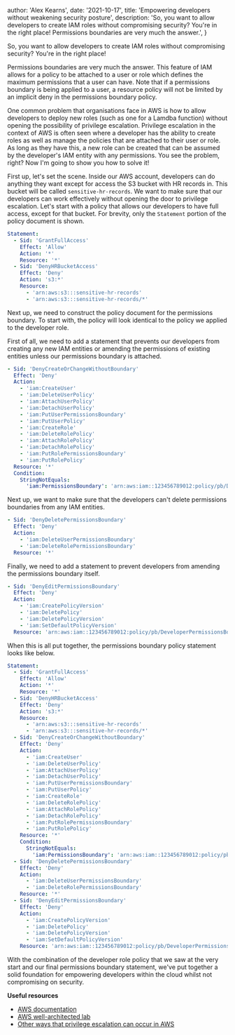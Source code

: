 
  author: 'Alex Kearns',
  date: '2021-10-17',
  title: 'Empowering developers without weakening security posture',
  description: 'So, you want to allow developers to create IAM roles without compromising security? You\'re in the right place! Permissions boundaries are very much the answer.',
}


So, you want to allow developers to create IAM roles without compromising security? You're in the right place!

Permissions boundaries are very much the answer. This feature of IAM allows for a policy to be attached to a user or role which defines the maximum permissions that a user can have. Note that if a permissions boundary is being applied to a user, a resource policy will not be limited by an implicit deny in the permissions boundary policy.

One common problem that organisations face in AWS is how to allow developers to deploy new roles (such as one for a Lamdba function) without opening the possibility of privilege escalation. Privilege escalation in the context of AWS is often seen where a developer has the ability to create roles as well as manage the policies that are attached to their user or role. As long as they have this, a new role can be created that can be assumed by the developer's IAM entity with any permissions. You see the problem, right? Now I'm going to show you how to solve it!

First up, let's set the scene. Inside our AWS account, developers can do anything they want except for access the S3 bucket with HR records in. This bucket will be called `sensitive-hr-records`. We want to make sure that our developers can work effectively without opening the door to privilege escalation. Let's start with a policy that allows our developers to have full access, except for that bucket. For brevity, only the `Statement` portion of the policy document is shown.

```yml
Statement:
  - Sid: 'GrantFullAccess'
    Effect: 'Allow'
    Action: '*'
    Resource: '*'
  - Sid: 'DenyHRBucketAccess'
    Effect: 'Deny'
    Action: 's3:*'
    Resource:
      - 'arn:aws:s3:::sensitive-hr-records'
      - 'arn:aws:s3:::sensitive-hr-records/*'
```

Next up, we need to construct the policy document for the permissions boundary. To start with, the policy will look identical to the policy we applied to the developer role. 

First of all, we need to add a statement that prevents our developers from creating any new IAM entities or amending the permissions of existing entities unless our permissions boundary is attached.

```yml
- Sid: 'DenyCreateOrChangeWithoutBoundary'
  Effect: 'Deny'
  Action:
    - 'iam:CreateUser'
    - 'iam:DeleteUserPolicy'
    - 'iam:AttachUserPolicy'
    - 'iam:DetachUserPolicy'
    - 'iam:PutUserPermissionsBoundary'
    - 'iam:PutUserPolicy'
    - 'iam:CreateRole'
    - 'iam:DeleteRolePolicy'
    - 'iam:AttachRolePolicy'
    - 'iam:DetachRolePolicy'
    - 'iam:PutRolePermissionsBoundary'
    - 'iam:PutRolePolicy'
  Resource: '*'
  Condition:
    StringNotEquals:
      'iam:PermissionsBoundary': 'arn:aws:iam::123456789012:policy/pb/DeveloperPermissionsBoundary'
```

Next up, we want to make sure that the developers can't delete permissions boundaries from any IAM entities.

```yml
- Sid: 'DenyDeletePermissionsBoundary'
  Effect: 'Deny'
  Action:
    - 'iam:DeleteUserPermissionsBoundary'
    - 'iam:DeleteRolePermissionsBoundary'
  Resource: '*'
```

Finally, we need to add a statement to prevent developers from amending the permissions boundary itself.

```yml
- Sid: 'DenyEditPermissionsBoundary'
  Effect: 'Deny'
  Action:
    - 'iam:CreatePolicyVersion'
    - 'iam:DeletePolicy'
    - 'iam:DeletePolicyVersion'
    - 'iam:SetDefaultPolicyVersion'
  Resource: 'arn:aws:iam::123456789012:policy/pb/DeveloperPermissionsBoundary'
```

When this is all put together, the permissions boundary policy statement looks like below.

```yml
Statement:
  - Sid: 'GrantFullAccess'
    Effect: 'Allow'
    Action: '*'
    Resource: '*'
  - Sid: 'DenyHRBucketAccess'
    Effect: 'Deny'
    Action: 's3:*'
    Resource:
      - 'arn:aws:s3:::sensitive-hr-records'
      - 'arn:aws:s3:::sensitive-hr-records/*'
  - Sid: 'DenyCreateOrChangeWithoutBoundary'
    Effect: 'Deny'
    Action:
      - 'iam:CreateUser'
      - 'iam:DeleteUserPolicy'
      - 'iam:AttachUserPolicy'
      - 'iam:DetachUserPolicy'
      - 'iam:PutUserPermissionsBoundary'
      - 'iam:PutUserPolicy'
      - 'iam:CreateRole'
      - 'iam:DeleteRolePolicy'
      - 'iam:AttachRolePolicy'
      - 'iam:DetachRolePolicy'
      - 'iam:PutRolePermissionsBoundary'
      - 'iam:PutRolePolicy'
    Resource: '*'
    Condition:
      StringNotEquals:
        'iam:PermissionsBoundary': 'arn:aws:iam::123456789012:policy/pb/DeveloperPermissionsBoundary'
  - Sid: 'DenyDeletePermissionsBoundary'
    Effect: 'Deny'
    Action:
      - 'iam:DeleteUserPermissionsBoundary'
      - 'iam:DeleteRolePermissionsBoundary'
    Resource: '*'
  - Sid: 'DenyEditPermissionsBoundary'
    Effect: 'Deny'
    Action:
      - 'iam:CreatePolicyVersion'
      - 'iam:DeletePolicy'
      - 'iam:DeletePolicyVersion'
      - 'iam:SetDefaultPolicyVersion'
    Resource: 'arn:aws:iam::123456789012:policy/pb/DeveloperPermissionsBoundary'
```

With the combination of the developer role policy that we saw at the very start and our final permissions boundary statement, we've put together a solid foundation for empowering developers within the cloud whilst not compromising on security.

**Useful resources**

- [AWS documentation](https://docs.aws.amazon.com/IAM/latest/UserGuide/access_policies_boundaries.html)
- [AWS well-architected lab](https://www.wellarchitectedlabs.com/security/300_labs/300_iam_permission_boundaries_delegating_role_creation/)
- [Other ways that privilege escalation can occur in AWS](https://rhinosecuritylabs.com/aws/aws-privilege-escalation-methods-mitigation/)